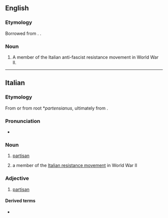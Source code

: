 ==English==

===Etymology===
Borrowed from {{bor|en|it|partigiano||partisan}}. {{doublet|en|partisan}}.

===Noun===
{{en-noun|s|partigiani}}

# {{lb|en|historical}} A member of the Italian anti-fascist resistance movement in World War II.

----

==Italian==

===Etymology===
From {{m|it|parte}} or from {{etyl|la|it}} root *''partensianus'', ultimately from {{m|la|pars}}.

===Pronunciation===
* {{it-IPA}}

===Noun===
{{it-noun|m|f=partigiana}}

# [[partisan]]
# {{lb|it|by [[antonomasia]]}} a member of the [[w:Italian resistance movement|Italian resistance movement]] in World War II

===Adjective===
{{it-adj}}

# [[partisan]]

====Derived terms====
* {{l|it|partigianamente}}